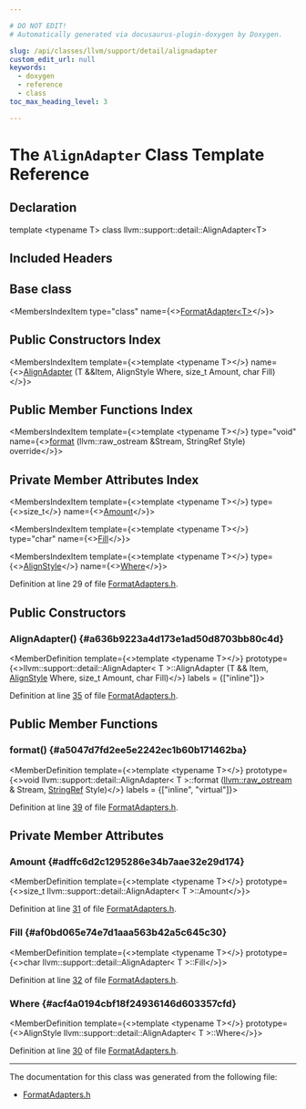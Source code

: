 ```yaml
---

# DO NOT EDIT!
# Automatically generated via docusaurus-plugin-doxygen by Doxygen.

slug: /api/classes/llvm/support/detail/alignadapter
custom_edit_url: null
keywords:
  - doxygen
  - reference
  - class
toc_max_heading_level: 3

---
```





# The `AlignAdapter` Class Template Reference

<DoxygenPage pluginConfig={pluginConfig}>



## Declaration

<CodeBlock>template &lt;typename T&gt;
class llvm::support::detail::AlignAdapter&lt;T&gt;</CodeBlock>

## Included Headers

<IncludesList>
<IncludesListItem
  filePath="llvm/Support/FormatAdapters.h"
  permalink="/docs/api/files/include/include/llvm/include/llvm/support/formatadapters-h"
  isLocal="true" />
</IncludesList>

## Base class

<MembersIndex>

<MembersIndexItem
  type="class"
  name={<><a href="/docs/api/classes/llvm/formatadapter">FormatAdapter&lt;T&gt;</a></>}>
</MembersIndexItem>

</MembersIndex>

## Public Constructors Index

<MembersIndex>

<MembersIndexItem
  template={<>template &lt;typename T&gt;</>}
  name={<><a href="#a636b9223a4d173e1ad50d8703bb80c4d">AlignAdapter</a> (T &amp;&amp;Item, AlignStyle Where, size&#95;t Amount, char Fill)</>}>
</MembersIndexItem>

</MembersIndex>

## Public Member Functions Index

<MembersIndex>

<MembersIndexItem
  template={<>template &lt;typename T&gt;</>}
  type="void"
  name={<><a href="#a5047d7fd2ee5e2242ec1b60b171462ba">format</a> (llvm::raw&#95;ostream &amp;Stream, StringRef Style) override</>}>
</MembersIndexItem>

</MembersIndex>

## Private Member Attributes Index

<MembersIndex>

<MembersIndexItem
  template={<>template &lt;typename T&gt;</>}
  type={<>size&#95;t</>}
  name={<><a href="#adffc6d2c1295286e34b7aae32e29d174">Amount</a></>}>
</MembersIndexItem>

<MembersIndexItem
  template={<>template &lt;typename T&gt;</>}
  type="char"
  name={<><a href="#af0bd065e74e7d1aaa563b42a5c645c30">Fill</a></>}>
</MembersIndexItem>

<MembersIndexItem
  template={<>template &lt;typename T&gt;</>}
  type={<><a href="/docs/api/namespaces/llvm/#a2554a96c67bdd7d0a62855a844ec55b0">AlignStyle</a></>}
  name={<><a href="#acf4a0194cbf18f24936146d603357cfd">Where</a></>}>
</MembersIndexItem>

</MembersIndex>


Definition at line 29 of file <a href="/docs/api/files/include/include/llvm/include/llvm/support/formatadapters-h">FormatAdapters.h</a>.

<SectionDefinition>

## Public Constructors

### AlignAdapter() {#a636b9223a4d173e1ad50d8703bb80c4d}

<MemberDefinition
  template={<>template &lt;typename T&gt;</>}
  prototype={<>llvm::support::detail::AlignAdapter&lt; T &gt;::AlignAdapter (T &amp;&amp; Item, <a href="/docs/api/namespaces/llvm/#a2554a96c67bdd7d0a62855a844ec55b0">AlignStyle</a> Where, size&#95;t Amount, char Fill)</>}
  labels = {["inline"]}>

Definition at line <a href="/docs/api/files/include/include/llvm/include/llvm/support/formatadapters-h/#l00035">35</a> of file <a href="/docs/api/files/include/include/llvm/include/llvm/support/formatadapters-h">FormatAdapters.h</a>.
</MemberDefinition>

</SectionDefinition>

<SectionDefinition>

## Public Member Functions

### format() {#a5047d7fd2ee5e2242ec1b60b171462ba}

<MemberDefinition
  template={<>template &lt;typename T&gt;</>}
  prototype={<>void llvm::support::detail::AlignAdapter&lt; T &gt;::format (<a href="/docs/api/classes/llvm/raw-ostream">llvm::raw&#95;ostream</a> &amp; Stream, <a href="/docs/api/classes/llvm/stringref">StringRef</a> Style)</>}
  labels = {["inline", "virtual"]}>

Definition at line <a href="/docs/api/files/include/include/llvm/include/llvm/support/formatadapters-h/#l00039">39</a> of file <a href="/docs/api/files/include/include/llvm/include/llvm/support/formatadapters-h">FormatAdapters.h</a>.
</MemberDefinition>

</SectionDefinition>

<SectionDefinition>

## Private Member Attributes

### Amount {#adffc6d2c1295286e34b7aae32e29d174}

<MemberDefinition
  template={<>template &lt;typename T&gt;</>}
  prototype={<>size&#95;t llvm::support::detail::AlignAdapter&lt; T &gt;::Amount</>}>

Definition at line <a href="/docs/api/files/include/include/llvm/include/llvm/support/formatadapters-h/#l00031">31</a> of file <a href="/docs/api/files/include/include/llvm/include/llvm/support/formatadapters-h">FormatAdapters.h</a>.
</MemberDefinition>

### Fill {#af0bd065e74e7d1aaa563b42a5c645c30}

<MemberDefinition
  template={<>template &lt;typename T&gt;</>}
  prototype={<>char llvm::support::detail::AlignAdapter&lt; T &gt;::Fill</>}>

Definition at line <a href="/docs/api/files/include/include/llvm/include/llvm/support/formatadapters-h/#l00032">32</a> of file <a href="/docs/api/files/include/include/llvm/include/llvm/support/formatadapters-h">FormatAdapters.h</a>.
</MemberDefinition>

### Where {#acf4a0194cbf18f24936146d603357cfd}

<MemberDefinition
  template={<>template &lt;typename T&gt;</>}
  prototype={<>AlignStyle llvm::support::detail::AlignAdapter&lt; T &gt;::Where</>}>

Definition at line <a href="/docs/api/files/include/include/llvm/include/llvm/support/formatadapters-h/#l00030">30</a> of file <a href="/docs/api/files/include/include/llvm/include/llvm/support/formatadapters-h">FormatAdapters.h</a>.
</MemberDefinition>

</SectionDefinition>

<hr/>

The documentation for this class was generated from the following file:

<ul>
<li><a href="/docs/api/files/include/include/llvm/include/llvm/support/formatadapters-h">FormatAdapters.h</a></li>
</ul>

</DoxygenPage>
